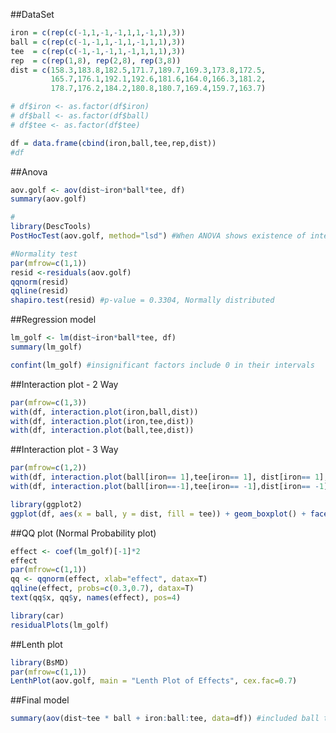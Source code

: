 ##DataSet
```r
iron = c(rep(c(-1,1,-1,-1,1,1,-1,1),3))
ball = c(rep(c(-1,-1,1,-1,1,-1,1,1),3))
tee  = c(rep(c(-1,-1,-1,1,-1,1,1,1),3))
rep  = c(rep(1,8), rep(2,8), rep(3,8))
dist = c(158.3,183.8,182.5,171.7,189.7,169.3,173.8,172.5,
         165.7,176.1,192.1,192.6,181.6,164.0,166.3,181.2,
         178.7,176.2,184.2,180.8,180.7,169.4,159.7,163.7)

# df$iron <- as.factor(df$iron)
# df$ball <- as.factor(df$ball)
# df$tee <- as.factor(df$tee)

df = data.frame(cbind(iron,ball,tee,rep,dist))
#df
```

##Anova
```r
aov.golf <- aov(dist~iron*ball*tee, df)
summary(aov.golf)

# 
library(DescTools)
PostHocTest(aov.golf, method="lsd") #When ANOVA shows existence of interaction

#Normality test
par(mfrow=c(1,1))
resid <-residuals(aov.golf)
qqnorm(resid)
qqline(resid)
shapiro.test(resid) #p-value = 0.3304, Normally distributed
```

##Regression model
```r
lm_golf <- lm(dist~iron*ball*tee, df)
summary(lm_golf)

confint(lm_golf) #insignificant factors include 0 in their intervals
```

##Interaction plot - 2 Way
```r
par(mfrow=c(1,3))
with(df, interaction.plot(iron,ball,dist))
with(df, interaction.plot(iron,tee,dist))
with(df, interaction.plot(ball,tee,dist))
```

##Interaction plot - 3 Way
```r
par(mfrow=c(1,2))
with(df, interaction.plot(ball[iron== 1],tee[iron== 1], dist[iron== 1],  xlab='ball', ylab='dist', trace.label='tee', main='iron is +' ))
with(df, interaction.plot(ball[iron==-1],tee[iron== -1],dist[iron== -1], xlab='ball', ylab='dist', trace.label='tee', main='iron is -'))
```


```r
library(ggplot2)
ggplot(df, aes(x = ball, y = dist, fill = tee)) + geom_boxplot() + facet_grid(~tee)
```

##QQ plot (Normal Probability plot)
```r
effect <- coef(lm_golf)[-1]*2
effect
par(mfrow=c(1,1))
qq <- qqnorm(effect, xlab="effect", datax=T)
qqline(effect, probs=c(0.3,0.7), datax=T)
text(qq$x, qq$y, names(effect), pos=4)
```


```r
library(car)
residualPlots(lm_golf)
```

##Lenth plot
```r
library(BsMD)
par(mfrow=c(1,1))
LenthPlot(aov.golf, main = "Lenth Plot of Effects", cex.fac=0.7)
```

##Final model
```r
summary(aov(dist~tee * ball + iron:ball:tee, data=df)) #included ball to maintain the hierarchy
```

